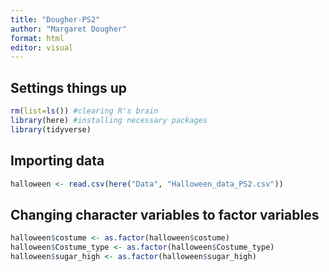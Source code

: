 ```yaml
---
title: "Dougher-PS2"
author: "Margaret Dougher"
format: html
editor: visual
---
```


## Settings things up
```r
rm(list=ls()) #clearing R's brain
library(here) #installing necessary packages
library(tidyverse)
```
## Importing data
```r
halloween <- read.csv(here("Data", "Halloween_data_PS2.csv"))
```
## Changing character variables to factor variables
```r
halloween$costume <- as.factor(halloween$costume)
halloween$Costume_type <- as.factor(halloween$Costume_type)
halloween$sugar_high <- as.factor(halloween$sugar_high)
```

